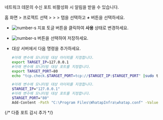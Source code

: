 네트워크 데몬의 수신 포트 비활성화 시 알림을 받을 수 있습니다.

홈 화면 &gt; 프로젝트 선택 &gt; <Cmdname sid="side_event" className="uitext" /> &gt; <Cmdname sid="side_eventSetting" className="uitext" /> &gt; <Cmdname sid="server" className="uitext" /> 탭을 선택하고 ***+*** <Cmdname sid="add_alert_setting" className="uitext" /> 버튼을 선택하세요.

<ImgLang img='server-adf-tcp-port.png' desc='TCP 포트'/>

* ![number-s](/img/number-01.png) <Cmdname sid="port" className="uitext" /> 지표 토글 버튼을 클릭하여 **사용** 상태로 변경하세요.

* ![number-s](/img/number-02.png) <Cmdname sid="save" className="uitext" /> 버튼을 선택하여 저장하세요.

* 대상 서버에서 다음 명령을 추가하세요. 

  <Tabs groupId='server-user-script'>
  <TabItem value="lxs" label="Linux Shell">

  ```bash title=SH
  #아래 변수에 모니터링 대상 아이피를 지정합니다.
  export TARGET_IP=127.0.0.1
  #아래 변수에 모니터링 대상 포트를 지정합니다.
  export TARGET_PORT=80
  echo "tcp.check.$TARGET_PORT=tcp://$TARGET_IP:$TARGET_PORT" |sudo tee -a /usr/whatap/infra/conf/whatap.conf
  ```

  </TabItem>
  <TabItem value="wps" label="Windows Powershell">

  ```bash title=SH
  #아래 변수에 모니터링 대상 아이피를 지정합니다.
  $TARGET_IP="127.0.0.1"
  #아래 변수에 모니터링 대상 포트를 지정합니다.
  $TARGET_PORT="80"
  Add-Content -Path "C:\Program Files\WhatapInfra\whatap.conf" -Value "tcp.check.${TARGET_PORT}=tcp://${TARGET_IP}:${TARGET_PORT}"
  ```

  </TabItem>
  </Tabs>

{/* 다중 포트 감시 추가 */}


<TcpMulti /> 